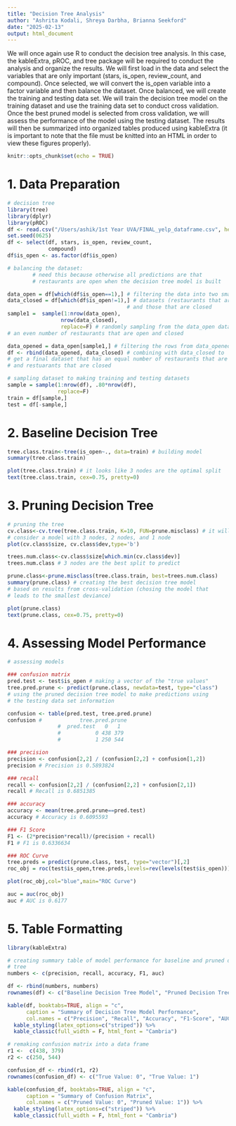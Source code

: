 ```yaml
---
title: "Decision Tree Analysis"
author: "Ashrita Kodali, Shreya Darbha, Brianna Seekford"
date: "2025-02-13"
output: html_document
---
```


We will once again use R to conduct the decision tree analysis. In this case, the kableExtra,
pROC, and tree package will be required to conduct the analysis and organize the results.
We will first load in the data and select the variables that are only important (stars,
is_open, review_count, and compound). Once selected, we will convert the is_open variable 
into a factor variable and then balance the dataset. Once balanced, we will create the training
and testing data set. We will train the decision tree model on the training dataset and use the training
data set to conduct cross validation. Once the best pruned model is selected from cross validation,
we will assess the performance of the model using the testing dataset. The results will then be summarized into
organized tables produced using kableExtra (it is important to note that the file
must be knitted into an HTML in order to view these figures properly).

```r
knitr::opts_chunk$set(echo = TRUE)
```



# 1. Data Preparation
```r
# decision tree
library(tree)
library(dplyr)
library(pROC)
df <- read.csv("/Users/ashik/1st Year UVA/FINAL_yelp_dataframe.csv", header = TRUE)
set.seed(0625)
df <- select(df, stars, is_open, review_count,
             compound)
df$is_open <- as.factor(df$is_open)

# balancing the dataset: 
        # need this because otherwise all predictions are that 
        # restaurants are open when the decision tree model is built

data_open = df[which(df$is_open==1),] # filtering the data into two smaller
data_closed = df[which(df$is_open!=1),] # datasets (restaurants that are opened)
                                      # and those that are closed
sample1 =  sample(1:nrow(data_open),
                 nrow(data_closed),
                 replace=F) # randomly sampling from the data_open data set to get 
# an even number of restaurants that are open and closed

data_opened = data_open[sample1,] # filtering the rows from data_opened and 
df <- rbind(data_opened, data_closed) # combining with data_closed to 
# get a final dataset that has an equal number of restaurants that are openend
# and restuarants that are closed

# sampling dataset to making training and testing datasets
sample = sample(1:nrow(df), .80*nrow(df),
                replace=F)
train = df[sample,]
test = df[-sample,]
```

# 2. Baseline Decision Tree
```r
tree.class.train<-tree(is_open~., data=train) # building model
summary(tree.class.train)

plot(tree.class.train) # it looks like 3 nodes are the optimal split
text(tree.class.train, cex=0.75, pretty=0)
```

# 3. Pruning Decision Tree
```r
# pruning the tree
cv.class<-cv.tree(tree.class.train, K=10, FUN=prune.misclass) # it will
# consider a model with 3 nodes, 2 nodes, and 1 node
plot(cv.class$size, cv.class$dev,type='b')

trees.num.class<-cv.class$size[which.min(cv.class$dev)]
trees.num.class # 3 nodes are the best split to predict

prune.class<-prune.misclass(tree.class.train, best=trees.num.class)
summary(prune.class) # creating the best decision tree model
# based on results from cross-validation (chosing the model that
# leads to the smallest deviance)

plot(prune.class)
text(prune.class, cex=0.75, pretty=0)
```

# 4. Assessing Model Performance
```r

# assessing models

### confusion matrix
pred.test <- test$is_open # making a vector of the "true values"
tree.pred.prune <- predict(prune.class, newdata=test, type="class")
# using the pruned decision tree model to make predictions using 
# the testing data set information 

confusion <- table(pred.test, tree.pred.prune)
confusion #            tree.pred.prune
                #  pred.test   0   1
                #           0 438 379
                #           1 250 544

### precision
precision <- confusion[2,2] / (confusion[2,2] + confusion[1,2])
precision # Precision is 0.5893824

### recall
recall <- confusion[2,2] / (confusion[2,2] + confusion[2,1])
recall # Recall is 0.6851385

### accuracy
accuracy <- mean(tree.pred.prune==pred.test)
accuracy # Accuracy is 0.6095593

### F1 Score
F1 <- (2*precision*recall)/(precision + recall)
F1 # F1 is 0.6336634

### ROC Curve
tree.preds = predict(prune.class, test, type="vector")[,2]
roc_obj = roc(test$is_open,tree.preds,levels=rev(levels(test$is_open)))

plot(roc_obj,col="blue",main="ROC Curve")

auc = auc(roc_obj)
auc # AUC is 0.6177
```

# 5. Table Formatting

```r
library(kableExtra)

# creating summary table of model performance for baseline and pruned decision 
# tree
numbers <- c(precision, recall, accuracy, F1, auc)

df <- rbind(numbers, numbers)
rownames(df) <- c("Baseline Decision Tree Model", "Pruned Decision Tree")

kable(df, booktabs=TRUE, align = "c",
      caption = "Summary of Decision Tree Model Performance",
      col.names = c("Precision", "Recall", "Accuracy", "F1-Score", "AUC")) %>%
  kable_styling(latex_options=c("striped")) %>%
  kable_classic(full_width = F, html_font = "Cambria")

# remaking confusion matrix into a data frame
r1 <-  c(438, 379)
r2 <- c(250, 544)

confusion_df <- rbind(r1, r2)
rownames(confusion_df) <- c("True Value: 0", "True Value: 1")

kable(confusion_df, booktabs=TRUE, align = "c",
      caption = "Summary of Confusion Matrix",
      col.names = c("Pruned Value: 0", "Pruned Value: 1")) %>%
  kable_styling(latex_options=c("striped")) %>%
  kable_classic(full_width = F, html_font = "Cambria")
```

